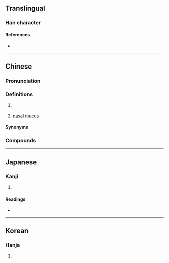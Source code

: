 {{character info}}
==Translingual==

===Han character===
{{Han char|rn=85|rad=水|as=14|sn=17|four=36146|canj=EHUL|ids=⿰氵鼻}}

====References====
* {{Han ref|kx=0655.350|dkj=18496|dj=1066.080|hdz=31770.070|uh=6FDE|ud=28638|bh=ED57|bd=60759}}

----

==Chinese==
{{zh-forms}}

===Pronunciation===
{{zh-pron
|m=pì
|c=pei3
|h=pfs=phi
|mc=y
|oc=y
|ma=
|cat=n
}}
{{zh-attn-split}}

===Definitions===
{{zh-hanzi}}

# {{lb|zh|onomatopoeia}} {{n-g|the [[roar]] of [[surging]] [[waves]]}}
# {{lb|zh|Hakka}} [[nasal]] [[mucus]]

====Synonyms====
{{zh-dial|鼻涕}}

===Compounds===
{{zh-der|懿濞|澎濞|滂濞}}

{{zh-cat|Bodily fluids}}

----

==Japanese==

===Kanji===
{{ja-kanji|grade=|rs=水14}}

# {{rfdef|ja|sort=水14}}

====Readings====
* {{ja-readings|on=ひ,へい,はい,び|kun=}}

----

==Korean==

===Hanja===
{{ko-hanja|비}}

# {{rfdef|ko|sort=水14}}